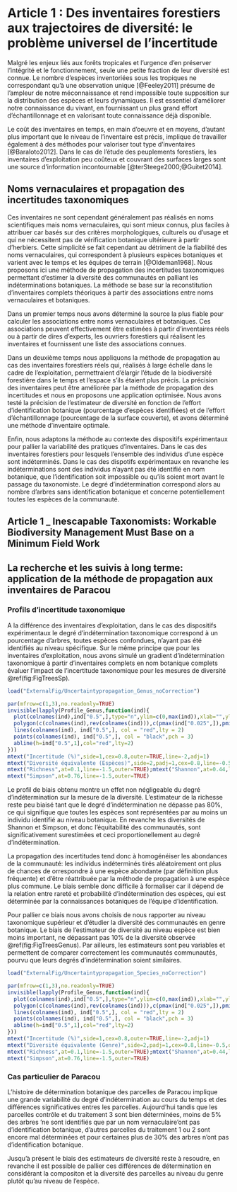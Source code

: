 # Article 1 : Des inventaires forestiers aux trajectoires de diversité: le problème universel de l'incertitude

Malgré les enjeux liés aux forêts tropicales et l'urgence d'en préserver l'intégrité et le fonctionnement, seule une petite fraction de leur diversité est connue.
Le nombre d'espèces inventoriées sous les tropiques ne correspondant qu'à une observation unique [@Feeley2011] présume de l'ampleur de notre méconnaissance et rend impossible toute supposition sur la distribution des espèces et leurs dynamiques.
Il est essentiel d'améliorer notre connaissance du vivant, en fournissant un plus grand effort d'échantillonnage et en valorisant toute connaissance déjà disponible.

Le coût des inventaires en temps, en main d'oeuvre et en moyens, d'autant plus important que le niveau de l'inventaire est précis, implique de travailler également à des méthodes pour valoriser tout type d'inventaires [@Baraloto2012].
Dans le cas de l'étude des peuplements forestiers, les inventaires d'exploitation peu coûteux et couvrant des surfaces larges sont une source d'information incontournable [@terSteege2000;@Guitet2014].

## Noms vernaculaires et propagation des incertitudes taxonomiques

Ces inventaires ne sont cependant généralement pas réalisés en noms scientifiques mais noms vernaculaires, qui sont mieux connus, plus faciles à attribuer car basés sur des critères morphologiques, culturels ou d'usage et qui ne nécessitent pas de vérification botanique ultérieure à partir d'herbiers.
Cette simplicité se fait cependant au détriment de la fiabilité des noms vernaculaires, qui correspondent à plusieurs espèces botaniques et varient avec le temps et les équipes de terrain [@Oldeman1968].
Nous proposons ici une méthode de propagation des incertitudes taxonomiques permettant d'estimer la diversité des communautés en palliant les indéterminations botaniques. 
La méthode se base sur la reconstitution d'inventaires complets théoriques à partir des associations entre noms vernaculaires et botaniques.

Dans un premier temps nous avons déterminé la source la plus fiable pour calculer les associations entre noms vernaculaires et botaniques.
Ces associations peuvent effectivement être estimées à partir d'inventaires réels ou à partir de dires d'experts, les ouvriers forestiers qui réalisent les inventaires et fournissent une liste des associations connues.

Dans un deuxième temps nous appliquons la méthode de propagation au cas des inventaires forestiers réels qui, réalisés à large échelle dans le cadre de l'exploitation, permettraient d'élargir l'étude de la biodiversité forestière dans le temps et l'espace s'ils étaient plus précis.
La précision des inventaires peut être améliorée par la méthode de propagation des incertitudes et nous en proposons une application optimisée.
Nous avons testé la précision de l'estimateur de diversité en fonction de l'effort d'identification botanique (pourcentage d'espèces identifiées) et de l'effort d'échantillonnage (pourcentage de la surface couverte), et avons déterminé une méthode d'inventaire optimale. 

Enfin, nous adaptons la méthode au contexte des dispositifs expérimentaux pour pallier la variabilité des pratiques d'inventaires.
Dans le cas des inventaires forestiers pour lesquels l'ensemble des individus d'une espèce sont indéterminés.
Dans le cas des dispotifs expérimentaux en revanche les indéterminations sont des individus n'ayant pas été identifié en nom botanique, que l'identification soit impossible ou qu'ils soient mort avant le passage du taxonomiste.
Le degré d'indétermination correspond alors au nombre d'arbres sans identification botanique et concerne potentiellement toutes les espèces de la communauté. 

## Article 1 _ Inescapable Taxonomists: Workable Biodiversity Management Must Base on a Minimum Field Work


## La recherche et les suivis à long terme: application de la méthode de propagation aux inventaires de Paracou

### Profils d'incertitude taxonomique

A la différence des inventaires d'exploitation, dans le cas des dispositifs expérimentaux le degré d'indétermination taxonomique correspond à un pourcentage d'arbres, toutes espèces confondues, n'ayant pas été identifiés au niveau spécifique. 
Sur le même principe que pour les inventaires d'exploitation, nous avons simulé un gradient d'indétermination taxonomique à partir d'inventaires complets en nom botanique complets évaluer l'impact de l'incertitude taxonomique pour les mesures de diversité \@ref(fig:FigTreesSp).

```r
load("ExternalFig/Uncertaintypropagation_Genus_noCorrection")

par(mfrow=c(1,3),no.readonly=TRUE)
invisible(lapply(Profile_Genus,function(ind){
  plot(colnames(ind),ind["0.5",],type="n",ylim=c(0,max(ind)),xlab="",ylab="")
  polygon(c(colnames(ind),rev(colnames(ind))),c(pmax(ind["0.025",]),pmin(rev(ind["0.975",]))),col="gray75")
  lines(colnames(ind), ind["0.5",], col = "red",lty = 2)
  points(colnames(ind), ind["0.5",], col = "black",pch = 3)
  abline(h=ind["0.5",1],col="red",lty=2)
}))
mtext("Incertitude (%)",side=1,cex=0.8,outer=TRUE,line=-2,adj=1)
mtext("Diversité équivalente (Espèces)",side=2,padj=1,cex=0.8,line=-0.5,outer=TRUE)
mtext("Richness",at=0.1,line=-1.5,outer=TRUE);mtext("Shannon",at=0.44,line=-1.5,outer=TRUE)
mtext("Simpson",at=0.76,line=-1.5,outer=TRUE)

```

Le profil de biais obtenu montre un effet non négligeable du degré d'indétermination sur la mesure de la diversité.
L'estimateur de la richesse reste peu biaisé tant que le degré d'indétermination ne dépasse pas 80%, ce qui signifique que toutes les espèces sont représentées par au moins un individu identifié au niveau botanique.
En revanche les diversités de Shannon et Simpson, et donc l'équitabilité des communautés, sont significativement surestimées et ceci proportionellement au degré d'indétermination.

La propagation des incertitudes tend donc à homogénéiser les abondances de la communauté: les individus indéterminés tirés aléatoirement ont plus de chances de orrespondre à une espèce abondante (par définition plus fréquente) et d'être réattribuée par la méthode de propagation à une espèce plus commune.
Le biais semble donc difficile à formaliser car il dépend de la relation entre rareté et probabilité d'indétermination des espèces, qui est déterminée par la connaissances botaniques de l'équipe d'identification.

Pour pallier ce biais nous avons choisis de nous rapporter au niveau taxonomique supérieur et d'étudier la diversité des communautés en genre botanique.
Le biais de l'estimateur de diversité au niveau espèce est bien moins important, ne dépassant pas 10% de la diversité observée \@ref(fig:FigTreesGenus).
Par ailleurs, les estimateurs sont peu variables et permettent de comparer correctement les communautés communautés, pourvu que leurs degrés d'indétermination soient similaires.

```r
load("ExternalFig/Uncertaintypropagation_Species_noCorrection")

par(mfrow=c(1,3),no.readonly=TRUE)
invisible(lapply(Profile_Genus,function(ind){
  plot(colnames(ind),ind["0.5",],type="n",ylim=c(0,max(ind)),xlab="",ylab="")
  polygon(c(colnames(ind),rev(colnames(ind))),c(pmax(ind["0.025",]),pmin(rev(ind["0.975",]))),col="gray75")
  lines(colnames(ind), ind["0.5",], col = "red",lty = 2)
  points(colnames(ind), ind["0.5",], col = "black",pch = 3)
  abline(h=ind["0.5",1],col="red",lty=2)
}))
mtext("Incertitude (%)",side=1,cex=0.8,outer=TRUE,line=-2,adj=1)
mtext("Diversité équivalente (Genre)",side=2,padj=1,cex=0.8,line=-0.5,outer=TRUE)
mtext("Richness",at=0.1,line=-1.5,outer=TRUE);mtext("Shannon",at=0.44,line=-1.5,outer=TRUE)
mtext("Simpson",at=0.76,line=-1.5,outer=TRUE)

```


### Cas particulier de Paracou

L'histoire de détermination botanique des parcelles de Paracou implique une grande variabilité du degré d'indétermination au cours du temps et des différences significatives entres les parcelles.
Aujourd'hui tandis que les parcelles contrôle et du traitement 3 sont bien déterminées, moins de 5% des arbres 'ne sont identifiés que par un nom vernaculaire'ont pas d'identification botanique, d'autres parcelles du traitement 1 ou 2 sont encore mal déterminées et pour certaines plus de 30% des arbres n'ont pas d'identification botanique.

Jusqu'à présent le biais des estimateurs de diversité reste à resoudre, en revanche il est possible de pallier ces différences de détermination en considérant la compositon et la diversité des parcelles au niveau du genre plutôt qu'au niveau de l'espèce.

